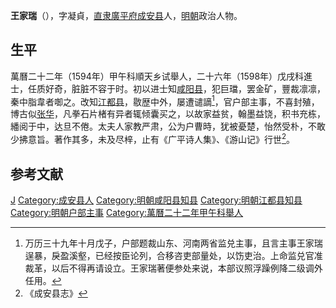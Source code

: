 '''王家瑞'''（{{bd|？||？|catIdx=}}），字凝貞，[[直隶|直隶]][[廣平府|廣平府]][[成安县|成安县]]人，[[明朝|明朝]]政治人物。

== 生平 ==
萬曆二十二年（1594年）甲午科順天乡试舉人，二十六年（1598年）戊戌科進士，任质好奇，脏脏不容于时。初以进士知[[咸阳县|咸阳县]]，犯巨璫，罢金矿，豐裁凛凛，秦中脂韋者啣之。改知[[江都县|江都县]]，敭歴中外，屡遭谴謫<ref>万历三十九年十月戊子，户部题裁山东、河南两省监兑主事，且言主事王家瑞逞暴，戾盈溪壑，已经按臣论列，合移咨吏部量处，以饬吏治。上命监兑官准裁革，以后不得再请设立。王家瑞著便参处来说，本部议照浮躁例降二级调外任用。</ref>，官户部主事，不喜封殖，博古似[[张华|张华]]，凡拳石片楮有异者辄倾囊买之，以故家益贫，翰墨益饶，积书充栋，繙阅于中，达旦不倦。太夫人家教严肃，公为户曹時，犹被憂楚，怡然受朴，不敢少拂意旨。著作其多，未及尽梓，止有《广平诗人集》、《游山记》行世<ref>《成安县志》</ref>。

==参考文献==
{{reflist}}

{{萬曆二十六年戊戌科殿試金榜}}
{{DEFAULTSORT:}}
[[Category:王姓|J]]
[[Category:成安县人|Category:成安县人]]
[[Category:明朝咸阳县知县|Category:明朝咸阳县知县]]
[[Category:明朝江都县知县|Category:明朝江都县知县]]
[[Category:明朝户部主事|Category:明朝户部主事]]
[[Category:萬曆二十二年甲午科舉人|Category:萬曆二十二年甲午科舉人]]